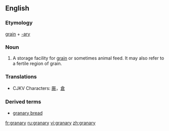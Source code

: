 ==English==

===Etymology===
[[grain]] + [[-ary]]

===Noun===
{{en-noun|granaries|pl2=granarys}}
# A storage facility for [[grain]] or sometimes animal feed.  It may also refer to a fertile region of grain.

===Translations===
*CJKV Characters: [[厫]]，[[倉]]

===Derived terms===
*[[granary bread]]

[[fr:granary]]
[[ru:granary]]
[[vi:granary]]
[[zh:granary]]